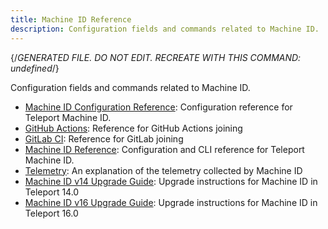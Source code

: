 ```yaml
---
title: Machine ID Reference
description: Configuration fields and commands related to Machine ID.
---
```


{/*GENERATED FILE. DO NOT EDIT. RECREATE WITH THIS COMMAND:
undefined*/}

Configuration fields and commands related to Machine ID.

- [Machine ID Configuration Reference](reference/configuration.mdx): Configuration reference for Teleport Machine ID.
- [GitHub Actions](reference/github-actions.mdx): Reference for GitHub Actions joining
- [GitLab CI](reference/gitlab.mdx): Reference for GitLab joining
- [Machine ID Reference](reference/overview.mdx): Configuration and CLI reference for Teleport Machine ID.
- [Telemetry](reference/telemetry.mdx): An explanation of the telemetry collected by Machine ID
- [Machine ID v14 Upgrade Guide](reference/v14-upgrade-guide.mdx): Upgrade instructions for Machine ID in Teleport 14.0
- [Machine ID v16 Upgrade Guide](reference/v16-upgrade-guide.mdx): Upgrade instructions for Machine ID in Teleport 16.0
